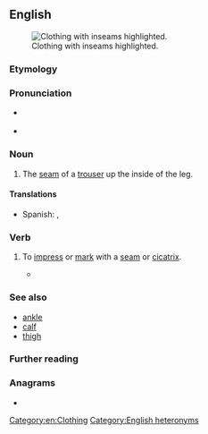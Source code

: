 ==English==
[[File:RV Schritt.png|thumb|Clothing with inseams highlighted.]]

===Etymology===
{{prefix|in|seam}}

===Pronunciation===
* {{q|noun}} {{IPA|en|/ˈɪnsiːm/}}
* {{q|verb}} {{IPA|en|/ɪnˈsiːm/}}
{{rfap|en}}

===Noun===
{{en-noun}}

# The [[seam]] of a [[trouser]] up the inside of the leg.

====Translations====
{{trans-top|The seam of a trouser}}
* Spanish: {{t+|es|entrepierna|f}}, {{t|es|entrecostura|f}}
{{trans-mid}}
{{trans-bottom}}

===Verb===
{{en-verb}}

# {{lb|en|transitive}} To [[impress]] or [[mark]] with a [[seam]] or [[cicatrix]].
#* {{RQ:Pope Odyssey|book=XIX|passage=Deep o'er his knee '''inseam'd''', remain'd the scar}}

===See also===
* [[ankle]]
* [[calf]]
* [[thigh]]

===Further reading===
{{wikipedia}}

===Anagrams===
* {{anagrams|en|a=aeimns|Amiens|Eisman|Emsian|amines|animes|animés|manies|mesian}}

[[Category:en:Clothing]]
[[Category:English heteronyms]]